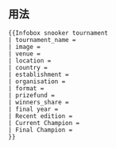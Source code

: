 {{Documentation subpage}}
<!-- Please place categories where indicated at the bottom of this page and interwikis at Wikidata (see [[Wikipedia:Wikidata]]) -->
== 用法 ==
{{Parameter names example|_template=|tournament_name|image|venue|location|country|establishment|organisation|format|prizefund|winners_share|final year|Recent edition|Current Champion|Final Champion}}
<pre style="overflow: auto;">{{Infobox snooker tournament
| tournament_name = 
| image = 
| venue = 
| location = 
| country = 
| establishment = 
| organisation = 
| format = 
| prizefund = 
| winners_share = 
| final year = 
| Recent edition = 
| Current Champion = 
| Final Champion = 
}}</pre>

<includeonly>{{Sandbox other||
<!-- Categories below this line, please; interwikis at Wikidata -->
[[Category:斯诺克模板]]
}}</includeonly>